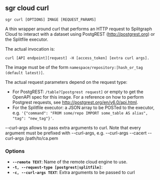 
## sgr cloud curl

```sgr curl [OPTIONS] IMAGE [REQUEST_PARAMS]```

A thin wrapper around curl that performs an HTTP request to Splitgraph Cloud to
interact with a dataset using PostgREST (http://postgrest.org) or the Splitfile executor.

The actual invocation is:

    curl [API endpoint][request] -H [access_token] [extra curl args].

The image must be of the form `namespace/repository:[hash_or_tag (default latest)]`.

The actual request parameters depend on the request type:

  * For PostgREST: `/table?[postgrest request]` or empty to get the OpenAPI spec for this image.
    For a reference on how to perform Postgrest requests, see http://postgrest.org/en/v6.0/api.html.
  * For the Splitfile executor: a JSON array to be POSTed to the executor, e.g.
    `'{"command": "FROM some/repo IMPORT some_table AS alias", "tag": "new_tag"}'`.

--curl-args allows to pass extra arguments to curl. Note that every argument must be prefixed
with --curl-args, e.g. --curl-args --cacert --curl-args /path/to/ca.pem

### Options

  * **`--remote TEXT`**: Name of the remote cloud engine to use.
  * **`-t, --request-type [postgrest|splitfile]`**: 
  * **`-c, --curl-args TEXT`**: Extra arguments to be passed to curl
